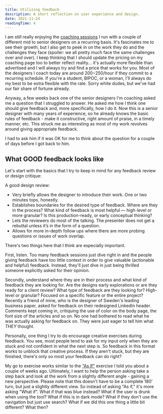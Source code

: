 ```yaml
---
title: Utilizing feedback
description: A short reflection on user experience and design.
date: 2021-11-24
readingTime: 4
---
```


I am still really enjoying the <a href="/coaching">coaching sessions</a> I run with a couple of different mid to senior designers on a recurring basis. It's fascinates me to see their growth, but I also get to peek in on the work they do and the challenges they face (spoiler: we all pretty much face the same challenges over and over). I keep thinking that I should update the pricing on my coaching page too to better reflect reality... it's actually more flexible than advertised and I will always try and find a price that works for you. Most of the designers I coach today are around $200-$250/hour if they commit to a recurring schedule. If you're a student, BIPOC, or a woman, I'll always do my best to be extra flexible with the rate. Sorry white dudes, but we've had our fair share of fortune already.

Anyway, a few weeks back one of the senior designers I'm coaching asked me a question that I struggled to answer. He asked me how I think one should give feedback and, more specifically, how I do it. Now this is a senior designer with many years of experience, so he already knows the basic rules of feedback - make it constructive, right amount of praise, in a timely manner, etc. This struck me as interesting as most of my work revolves around giving appropriate feedback.

I had to ask him if it was OK for me to think about the question for a couple of days before I got back to him.

## What GOOD feedback looks like

Let's start with the basics that I try to keep in mind for any feedback review or design critique:

A good design review:
- Very briefly allows the designer to introduce their work. One or two minutes tops, honestly.
- Establishes boundaries for the desired type of feedback. Where are they in the process? What kind of feedback is most helpful — high-level or more granular? Is this production-ready, or early conceptual thinking?
- Lets the reviewers do most of the talking. The presenter does not get a rebuttal unless it’s in the form of a question.
- Allows for more in-depth follow ups where there are more probing questions or issues of work overlap.

There's two things here that I think are especially important.

First, listen. Too many feedback sessions just dive right in and the people giving feedback have too little context in order to give valuable (actionable and helpful) feedback. Instead, they'll just dive in just being thrilled someone explicitly asked for their opinion.

Secondly, understand where they are in their process and what kind of feedback they are looking for. Are the designs early explorations or are they ready for a client review? What type of feedback are they looking for? High-level or granular? Focused on a specific feature or the entire project? Recently a friend of mine, who is the designer of Sweden's leading business paper, asked for feedback on their redesigned LinkedIn header. Comments kept coming in, critiquing the use of color on the body page, the font size of the articles and so on. No one had bothered to read what he was actually asking for feedback on. They were just eager to tell him what *THEY* thought.

Personally, one thing I try to do encourage creative exercises during feedback. You see, most people tend to ask for my input only when they are stuck and not confident in what the next step is. So feedback in this format works to unblock that creative process. If they aren't stuck, but they are finished, there's only so most your feedback can do right?

My go to exercise works similar to the <a href="/as-if/">"As If"</a> exercise I told you about a couple of weeks ago. Ultimately, I want to help the person asking take a step back and look at the work from a slightly different angle - gaining a new perspective. Please note that this doesn't have to be a complete 180' turn, but just a slightly different view. So instead of asking "As if," it's more asking "What if". What if that was blue instead? What if the user is drunk when using the tool? What if this is in dark mode? What if they don't use the navigation but just use search? What if we did this one thing a little bit different? What then?